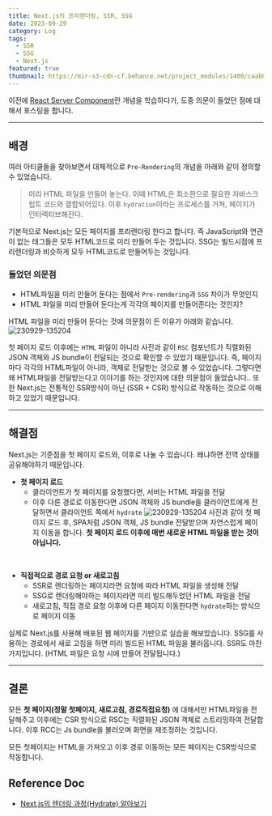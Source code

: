 ```yaml
---
title: Next.js의 프리렌더링, SSR, SSG
date: 2023-09-29
category: Log
tags:
  - SSR
  - SSG
  - Next.js
featured: true
thumbnail: https://mir-s3-cdn-cf.behance.net/project_modules/1400/caab07177428193.64d5e233158db.jpg
---
```


이전에 [React Server Component](/articles/RSC-RCC)란 개념을 학습하다가, 도중 의문이 들었던 점에 대해서 포스팅을 합니다.

--- 

## 배경
여러 아티클들을 찾아보면서 대체적으로 `Pre-Rendering`의 개념을 아래와 같이 정의할 수 있었습니다.
> 미리 HTML 파일을 만들어 놓는다. 이때 HTML은 최소한으로 필요한 자바스크립트 코드와 결합되어있다. 이후 `hydration`이라는 프로세스를 거쳐, 페이지가 인터렉티브해진다.

기본적으로 Next.js는 모든 페이지를 프리렌더링 한다고 합니다.
즉 JavaScript와 연관이 없는 태그들은 모두 HTML코드로 미리 만들어 두는 것입니다.
SSG는 빌드시점에 프리렌더링과 비슷하게 모두 HTML코드로 만들어두는 것입니다.

### 들었던 의문점
- HTML파일을 미리 만들어 둔다는 점에서 `Pre-rendering`과 `SSG` 차이가 무엇인지
- HTML 파일을 미리 만들어 둔다는게 각각의 페이지를 만들어준다는 것인지?

HTML 파일을 미리 만들어 둔다는 것에 의문점이 든 이유가 아래와 같습니다.
![230929-135204](/posts/Nextjs-SSR-SSG/230929-135204.png)

첫 페이지 로드 이후에는 `HTML` 파일이 아니라 사진과 같이 `RSC` 컴포넌트가 직렬화된 JSON 객체와 JS bundle이 전달되는 것으로 확인할 수 있었기 때문입니다.
즉, 페이지마다 각각의 HTML파일이 아니라, 객체로 전달받는 것으로 볼 수 있었습니다.
그렇다면 왜 HTML파일을 전달받는다고 이야기를 하는 것인지에 대한 의문점이 들었습니다..
또한 Next.js는 전통적인 SSR방식이 아닌 (SSR + CSR) 방식으로 작동하는 것으로 이해하고 있었기 때문입니다.

---

## 해결점
Next.js는 기준점을 첫 페이지 로드와, 이후로 나눌 수 있습니다.
왜냐하면 전역 상태를 공유해야하기 때문입니다.

- **첫 페이지 로드**
  - 클라이언트가 첫 페이지를 요청했다면, 서버는 HTML 파일을 전달
  - 이후 다른 경로로 이동한다면 JSON 객체와 JS bundle을 클라이언트에게 전달하면서 클라이언트 쪽에서 `hydrate`
![230929-135204](/posts/Nextjs-SSR-SSG/230929-135204.png)
사진과 같이 첫 페이지 로드 후, SPA처럼 JSON 객체, JS bundle 전달받으며 자연스럽게 페이지 이동을 합니다.
**첫 페이지 로드 이후에 매번 새로운 HTML 파일을 받는 것이 아닙니다.**
<br/>

- **직접적으로 경로 요청 or 새로고침**
  - SSR로 렌더링하는 페이지라면 요청에 따라 HTML 파일을 생성해 전달
  - SSG로 렌더링해야하는 페이지라면 미리 빌드해두었던 HTML 파일을 전달
  - 새로고침, 직접 경로 요청 이후에 다른 페이지 이동한다면 `hydrate`하는 방식으로 페이지 이동

실제로 Next.js를 사용해 배포된 웹 페이지를 기반으로 실습을 해보았습니다.
SSG를 사용하는 경로에서 새로 고침을 하면 미리 빌드된 HTML 파일을 불러옵니다.
SSR도 마찬가지입니다. (HTML 파일은 요청 시에 만들어 전달됩니다.)

---

## 결론

모든 **첫 페이지(정말 첫페이지, 새로고침, 경로직접요청)** 에 대해서만 HTML파일을 전달해주고 이후에는 CSR 방식으로 RSC는 직렬화된 JSON 객체로 스트리밍하여 전달합니다. 이후 RCC는 Js bundle을 불러오며 화면을 재조정하는 것입니다.

모든 첫페이지는 HTML을 가져오고 이후 경로 이동하는 모든 페이지는 CSR방식으로 작동합니다.

## Reference Doc
- [Next.js의 렌더링 과정(Hydrate) 알아보기](https://www.howdy-mj.me/next/hydrate)



